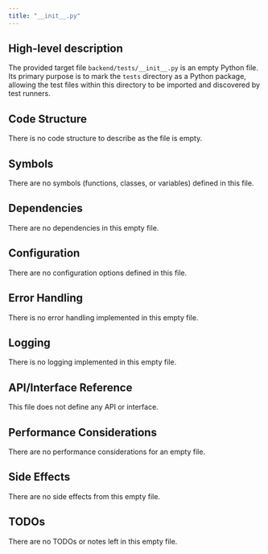 ```yaml
---
title: "__init__.py"
---
```


## High-level description

The provided target file `backend/tests/__init__.py` is an empty Python file. Its primary purpose is to mark the `tests` directory as a Python package, allowing the test files within this directory to be imported and discovered by test runners.

## Code Structure

There is no code structure to describe as the file is empty.

## Symbols

There are no symbols (functions, classes, or variables) defined in this file.

## Dependencies

There are no dependencies in this empty file.

## Configuration

There are no configuration options defined in this file.

## Error Handling

There is no error handling implemented in this empty file.

## Logging

There is no logging implemented in this empty file.

## API/Interface Reference

This file does not define any API or interface.

## Performance Considerations

There are no performance considerations for an empty file.

## Side Effects

There are no side effects from this empty file.

## TODOs

There are no TODOs or notes left in this empty file.